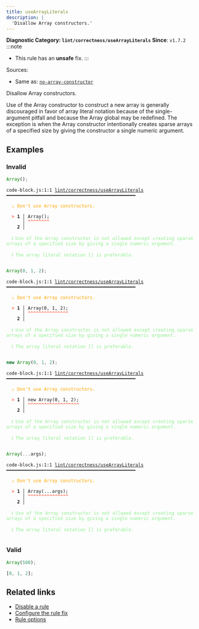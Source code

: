 ```yaml
---
title: useArrayLiterals
description: |
  'Disallow Array constructors.'
---
```


**Diagnostic Category: `lint/correctness/useArrayLiterals`**
<Tabs>
<TabItem label="JavaScript (and super languages)" icon="seti:javascript">
**Since**: `v1.7.2`
:::note
- This rule has an **unsafe** fix.
:::

Sources: 
- Same as: <a href="https://eslint.org/docs/latest/rules/no-array-constructor" target="_blank"><code>no-array-constructor</code></a>

Disallow Array constructors.

Use of the Array constructor to construct a new array is generally discouraged in favor of array literal notation because of the single-argument pitfall and because the Array global may be redefined.
The exception is when the Array constructor intentionally creates sparse arrays of a specified size by giving the constructor a single numeric argument.

## Examples

### Invalid

```js
Array();
```

<pre class="language-text"><code class="language-text">code-block.js:1:1 <a href="https://biomejs.dev/linter/rules/use-array-literals">lint/correctness/useArrayLiterals</a> ━━━━━━━━━━━━━━━━━━━━━━━━━━━━━━━━━━━━━━━━━━━━━━━━<br /><br />  <strong><span style="color: Orange;">⚠</span></strong> <span style="color: Orange;">Don't use Array constructors.</span><br />  <br />  <strong><span style="color: Tomato;">&gt;</span></strong> <strong>1 │ </strong>Array();<br />   <strong>   │ </strong><strong><span style="color: Tomato;">^</span></strong><strong><span style="color: Tomato;">^</span></strong><strong><span style="color: Tomato;">^</span></strong><strong><span style="color: Tomato;">^</span></strong><strong><span style="color: Tomato;">^</span></strong><strong><span style="color: Tomato;">^</span></strong><strong><span style="color: Tomato;">^</span></strong><strong><span style="color: Tomato;">^</span></strong><br />    <strong>2 │ </strong><br />  <br />  <strong><span style="color: lightgreen;">ℹ</span></strong> <span style="color: lightgreen;">Use of the Array constructor is not allowed except creating sparse arrays of a specified size by giving a single numeric argument.</span><br />  <br />  <strong><span style="color: lightgreen;">ℹ</span></strong> <span style="color: lightgreen;">The array literal notation [] is preferable.</span><br />  <br /></code></pre>

```js
Array(0, 1, 2);
```

<pre class="language-text"><code class="language-text">code-block.js:1:1 <a href="https://biomejs.dev/linter/rules/use-array-literals">lint/correctness/useArrayLiterals</a> ━━━━━━━━━━━━━━━━━━━━━━━━━━━━━━━━━━━━━━━━━━━━━━━━<br /><br />  <strong><span style="color: Orange;">⚠</span></strong> <span style="color: Orange;">Don't use Array constructors.</span><br />  <br />  <strong><span style="color: Tomato;">&gt;</span></strong> <strong>1 │ </strong>Array(0, 1, 2);<br />   <strong>   │ </strong><strong><span style="color: Tomato;">^</span></strong><strong><span style="color: Tomato;">^</span></strong><strong><span style="color: Tomato;">^</span></strong><strong><span style="color: Tomato;">^</span></strong><strong><span style="color: Tomato;">^</span></strong><strong><span style="color: Tomato;">^</span></strong><strong><span style="color: Tomato;">^</span></strong><strong><span style="color: Tomato;">^</span></strong><strong><span style="color: Tomato;">^</span></strong><strong><span style="color: Tomato;">^</span></strong><strong><span style="color: Tomato;">^</span></strong><strong><span style="color: Tomato;">^</span></strong><strong><span style="color: Tomato;">^</span></strong><strong><span style="color: Tomato;">^</span></strong><strong><span style="color: Tomato;">^</span></strong><br />    <strong>2 │ </strong><br />  <br />  <strong><span style="color: lightgreen;">ℹ</span></strong> <span style="color: lightgreen;">Use of the Array constructor is not allowed except creating sparse arrays of a specified size by giving a single numeric argument.</span><br />  <br />  <strong><span style="color: lightgreen;">ℹ</span></strong> <span style="color: lightgreen;">The array literal notation [] is preferable.</span><br />  <br /></code></pre>

```js
new Array(0, 1, 2);
```

<pre class="language-text"><code class="language-text">code-block.js:1:1 <a href="https://biomejs.dev/linter/rules/use-array-literals">lint/correctness/useArrayLiterals</a> ━━━━━━━━━━━━━━━━━━━━━━━━━━━━━━━━━━━━━━━━━━━━━━━━<br /><br />  <strong><span style="color: Orange;">⚠</span></strong> <span style="color: Orange;">Don't use Array constructors.</span><br />  <br />  <strong><span style="color: Tomato;">&gt;</span></strong> <strong>1 │ </strong>new Array(0, 1, 2);<br />   <strong>   │ </strong><strong><span style="color: Tomato;">^</span></strong><strong><span style="color: Tomato;">^</span></strong><strong><span style="color: Tomato;">^</span></strong><strong><span style="color: Tomato;">^</span></strong><strong><span style="color: Tomato;">^</span></strong><strong><span style="color: Tomato;">^</span></strong><strong><span style="color: Tomato;">^</span></strong><strong><span style="color: Tomato;">^</span></strong><strong><span style="color: Tomato;">^</span></strong><strong><span style="color: Tomato;">^</span></strong><strong><span style="color: Tomato;">^</span></strong><strong><span style="color: Tomato;">^</span></strong><strong><span style="color: Tomato;">^</span></strong><strong><span style="color: Tomato;">^</span></strong><strong><span style="color: Tomato;">^</span></strong><strong><span style="color: Tomato;">^</span></strong><strong><span style="color: Tomato;">^</span></strong><strong><span style="color: Tomato;">^</span></strong><strong><span style="color: Tomato;">^</span></strong><br />    <strong>2 │ </strong><br />  <br />  <strong><span style="color: lightgreen;">ℹ</span></strong> <span style="color: lightgreen;">Use of the Array constructor is not allowed except creating sparse arrays of a specified size by giving a single numeric argument.</span><br />  <br />  <strong><span style="color: lightgreen;">ℹ</span></strong> <span style="color: lightgreen;">The array literal notation [] is preferable.</span><br />  <br /></code></pre>

```js
Array(...args);
```

<pre class="language-text"><code class="language-text">code-block.js:1:1 <a href="https://biomejs.dev/linter/rules/use-array-literals">lint/correctness/useArrayLiterals</a> ━━━━━━━━━━━━━━━━━━━━━━━━━━━━━━━━━━━━━━━━━━━━━━━━<br /><br />  <strong><span style="color: Orange;">⚠</span></strong> <span style="color: Orange;">Don't use Array constructors.</span><br />  <br />  <strong><span style="color: Tomato;">&gt;</span></strong> <strong>1 │ </strong>Array(...args);<br />   <strong>   │ </strong><strong><span style="color: Tomato;">^</span></strong><strong><span style="color: Tomato;">^</span></strong><strong><span style="color: Tomato;">^</span></strong><strong><span style="color: Tomato;">^</span></strong><strong><span style="color: Tomato;">^</span></strong><strong><span style="color: Tomato;">^</span></strong><strong><span style="color: Tomato;">^</span></strong><strong><span style="color: Tomato;">^</span></strong><strong><span style="color: Tomato;">^</span></strong><strong><span style="color: Tomato;">^</span></strong><strong><span style="color: Tomato;">^</span></strong><strong><span style="color: Tomato;">^</span></strong><strong><span style="color: Tomato;">^</span></strong><strong><span style="color: Tomato;">^</span></strong><strong><span style="color: Tomato;">^</span></strong><br />    <strong>2 │ </strong><br />  <br />  <strong><span style="color: lightgreen;">ℹ</span></strong> <span style="color: lightgreen;">Use of the Array constructor is not allowed except creating sparse arrays of a specified size by giving a single numeric argument.</span><br />  <br />  <strong><span style="color: lightgreen;">ℹ</span></strong> <span style="color: lightgreen;">The array literal notation [] is preferable.</span><br />  <br /></code></pre>

### Valid

```js
Array(500);
```

```js
[0, 1, 2];
```

## Related links

- [Disable a rule](/linter/#disable-a-lint-rule)
- [Configure the rule fix](/linter#configure-the-rule-fix)
- [Rule options](/linter/#rule-options)

</TabItem>
</Tabs>

